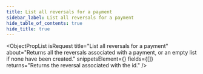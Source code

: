 ```yaml
---
title: List all reversals for a payment
sidebar_label: List all reversals for a payment
hide_table_of_contents: true
hide_title: true
---
```



<ObjectPropList
  isRequest
  title="List all reversals for a payment"
  about="Returns all the reversals associated with a payment, or an empty list if none have been created."
  snippetsElement={<ReversalsList />}
  fields={[]}
  returns="Returns the reversal associated with the id."
/>
